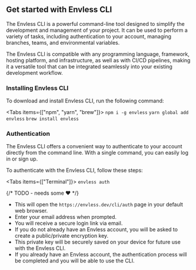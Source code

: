 
## Get started with Envless CLI

The Envless CLI is a powerful command-line tool designed to simplify the development and management of your project. It can be used to perform a variety of tasks, including authentication to your account, managing branches, teams, and environmental variables.

The Envless CLI is compatible with any programming language, framework, hosting platform, and infrastructure, as well as with CI/CD pipelines, making it a versatile tool that can be integrated seamlessly into your existing development workflow.
### Installing Envless CLI

To download and install Envless CLI, run the following command:

<Tabs items={["npm", "yarn", "brew"]}>
  <Tab>``` npm i -g envless ```</Tab>
  <Tab>``` yarn global add envless ```</Tab>
  <Tab>``` brew install envless ```</Tab>
</Tabs>

### Authentication

The Envless CLI offers a convenient way to authenticate to your account directly from the command line. With a single command, you can easily log in or sign up.

To authenticate with the Envless CLI, follow these steps:

<Tabs items={["Terminal"]}>
  <Tab>``` envless auth ```</Tab>
</Tabs>

{/* TODO - needs some  ♥️ */}

- This will open the `https://envless.dev/cli/auth` page in your default web browser.
- Enter your email address when prompted.
- You will receive a secure login link via email.
- If you do not already have an Envless account, you will be asked to create a public/private encryption key.
- This private key will be securely saved on your device for future use with the Envless CLI.
- If you already have an Envless account, the authentication process will be completed and you will be able to use the CLI.
